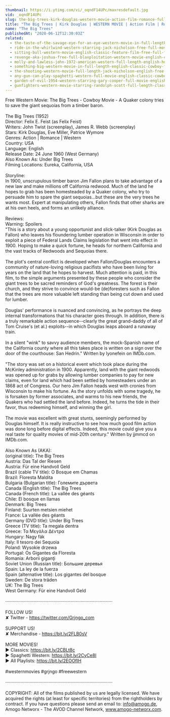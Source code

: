 ```yaml
---
thumbnail: https://i.ytimg.com/vi/_oqndF14UPc/maxresdefault.jpg
vid: _oqndF14UPc
slug: the-big-trees-kirk-douglas-western-movie-action-film-romance-full-length-movie
title: "The Big Trees | Kirk Douglas | WESTERN MOVIE | Action Film | Romance | Full Length Movie"
name: "The Big Trees"
publishedAt: "2020-06-12T12:30:03Z"
related:
  - the-taste-of-the-savage-eye-for-an-eye-western-movie-in-full-length-english-free-feature-film
  - ride-in-the-whirlwind-western-starring-jack-nicholson-free-full-movie-english-youtube-movies
  - sitting-bull-western-movie-english-classic-feature-film-free-full-flick-free-western-movies
  - revenge-aka-joshua-free-full-blaxploitation-western-movie-english-classic-feature-film
  - molly-and-lawless-john-1972-american-western-full-length-english-hd-free-full-moves
  - something-big-western-movie-in-full-length-english-classic-cowboy-film-free-full-westerns
  - the-shooting-western-movie-full-length-jack-nicholson-english-free-full-westerns
  - any-gun-can-play-spaghetti-western-full-movie-english-classic-cowboy-film-free-full-westerns
  - garden-of-evil-1954-western-starring-gary-cooper-full-movie-english-full-free-western-movies
  - gunfighters-western-movie-starring-randolph-scott-full-length-classic-feature-film-english
---
```


Free Western Movie: The Big Trees - Cowboy Movie - A Quaker colony tries to save the giant sequoias from a timber baron. <br />
<br />
The Big Trees (1952) <br />
 Director: Felix E. Feist (as Felix Feist)<br />
Writers: John Twist (screenplay), James R. Webb (screenplay)<br />
Stars: Kirk Douglas, Eve Miller, Patrice Wymore <br />
Genres: Action | Romance | Western <br />
Country: USA<br />
Language: English<br />
Release Date: 24 June 1960 (West Germany)<br />
Also Known As: Under Big Trees <br />
Filming Locations: Eureka, California, USA <br />
<br />
Storyline:<br />
In 1900, unscrupulous timber baron Jim Fallon plans to take advantage of a new law and make millions off California redwood. Much of the land he hopes to grab has been homesteaded by a Quaker colony, who try to persuade him to spare the giant sequoias...but these are the very trees he wants most. Expert at manipulating others, Fallon finds that other sharks are at his own heels, and forms an unlikely alliance.<br />
<br />
Reviews:<br />
Warning: Spoilers<br />
"This is a story about a young opportunist and slick-talker (Kirk Douglas as Fallon) who leaves his floundering lumber operation in Wisconsin in order to exploit a piece of Federal Lands Claims legislation that went into effect in 1900. Hoping to make a quick fortune, he heads for northern California and the vast tracks of Redwoods and Sequoias there.<br />
<br />
The plot's central conflict is developed when Fallon/Douglas encounters a community of nature-loving religious pacifists who have been living for years on the land that he hopes to harvest. Much attention is paid, in this film, to the simple arguments presented by these people who consider the giant trees to be sacred reminders of God's greatness. The forest is their church, and they strive to convince would-be (de)foresters such as Fallon that the trees are more valuable left standing than being cut down and used for lumber.<br />
<br />
Douglas' performance is nuanced and convincing, as he portrays the deep internal transformations that his character goes through. In addition, there is a truly remarkable action sequence--clearly the great grand-daddy of all of Tom Cruise's (et al.) exploits--in which Douglas leaps aboard a runaway train.<br />
<br />
In a silent "wink" to savvy audience members, the mock-Spanish name of the California county where all this takes place is written on a sign over the door of the courthouse: San Hedrin." Written by lyonefein on IMDb.com.<br />
<br />
"The story was set on a historical event which took place during the McKinley administration in 1900. Apparently, land with the giant redwoods was opened up for grabs by allowing lumber companies to pay for new claims, even for land which had been settled by homesteaders under an 1868 act of Congress. Our hero Jim Fallon heads west with cronies from Wisconsin to make his fortune. As the story unfolds with some tragedy, he is forsaken by former associates, and warms to his new friends, the Quakers who had settled the land before. Indeed, he turns the tide in their favor, thus redeeming himself, and winning the girl.<br />
<br />
The movie was excellent with great stunts, seemingly performed by Douglas himself. It is really instructive to see how much good film action was done long before digital effects. Indeed, this movie could give you a real taste for quality movies of mid-20th century." Written by jjmmcd on IMDb.com.<br />
<br />
Also Known As (AKA):<br />
(original title): The Big Trees<br />
Austria: Das Tal der Riesen<br />
Austria: Für eine Handvoll Geld<br />
Brazil (cable TV title): O Bosque em Chamas<br />
Brazil: Floresta Maldita<br />
Bulgaria (Bulgarian title): Големите дървета<br />
Canada (English title): The Big Trees<br />
Canada (French title): La vallée des géants<br />
Chile: El bosque en llamas<br />
Denmark: Big Trees<br />
Finland: Suurten metsien miehet<br />
France: La vallée des géants<br />
Germany (DVD title): Under Big Trees<br />
Greece (TV title): Ta megala dentra<br />
Greece: Τα Μεγάλα Δέντρα<br />
Hungary: Nagy fák<br />
Italy: Il tesoro dei Sequoia<br />
Poland: Wysokie drzewa<br />
Portugal: Os Gigantes da Floresta<br />
Romania: Arborii giganţi<br />
Soviet Union (Russian title): Большие деревья<br />
Spain: La ley de la fuerza<br />
Spain (alternative title): Los gigantes del bosque<br />
Sweden: De stora träden<br />
UK: The Big Trees<br />
West Germany: Für eine Handvoll Geld<br />
<br />
····················································································<br />
<br />
FOLLOW US!<br />
✘ Twitter - https://twitter.com/Grjngo_com<br />
<br />
SUPPORT US!<br />
✘ Merchandise - https://bit.ly/2FLB0sV<br />
<br />
MORE MOVIES! <br />
► Classics: https://bit.ly/2CBLt8c <br />
► Spaghetti Western: https://bit.ly/2CyCe8I <br />
► All Playlists: https://bit.ly/2EOOfIH <br />
<br />
#westernmovies #grjngo #freewestern<br />
<br />
····················································································<br />
<br />
COPYRIGHT: All of the films published by us are legally licensed. We have acquired the rights (at least for specific territories) from the rightholders by contract. If you have questions please send an email to: info@amogo.de, Amogo Networx - The AVOD Channel Network, www.amogo-networx.com.